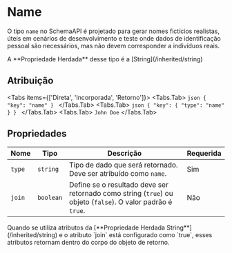 # Name

O tipo `name` no SchemaAPI é projetado para gerar nomes fictícios realistas, úteis em cenários de desenvolvimento e teste onde dados de identificação pessoal são necessários, mas não devem corresponder a indivíduos reais.

 
<Callout type="info" emoji="ℹ️">
  A **Propriedade Herdada** desse tipo é a [String](/inherited/string)
</Callout>


## Atribuição
 
<Tabs items={['Direta', 'Incorporada', 'Retorno']}>
    <Tabs.Tab>
    ```json
    {
        "key": "name"
    }
    ```
    </Tabs.Tab>
    <Tabs.Tab>
    ```json
    {
        "key": {
            "type": "name"
        }
    }
    ```
    </Tabs.Tab>
    <Tabs.Tab>
    ```
    John Doe
    ```
    </Tabs.Tab>
</Tabs>



## Propriedades

| Nome | Tipo  | Descrição | Requerida |
| ------------- | -------- | -------------- | --------- |
| `type`        | `string` | Tipo de dado que será retornado. Deve ser atribuído como `name`. | Sim |
| `join` | `boolean` | 	Define se o resultado deve ser retornado como string (`true`) ou objeto (`false`). O valor padrão é `true`. | Não |
 
<Callout type="info" emoji="ℹ️">
  Quando se utiliza atributos da [**Propriedade Herdada String**](/inherited/string) e o atributo `join` está configurado como `true`, esses atributos retornam dentro do corpo do objeto de retorno.
</Callout>